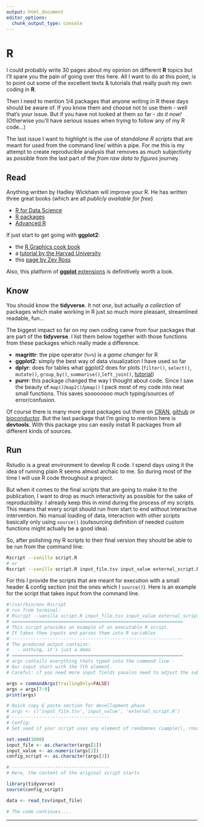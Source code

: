 ```yaml
---
output: html_document
editor_options:
  chunk_output_type: console
---
```


# R

I could probably write 30 pages about my opinion on different **R** topics but I'll spare you the pain of going over this here.
All I want to do at this point, is to point out some of the excellent texts & tutorials that really push my own coding in **R**.

Then I need to mention 1/4 packages that anyone writing in R these days should be aware of.
If you know them and choose not to use them - well that's your issue.
But if you have not looked at them so far - *do it now!*
(Otherwise you'll have serious issues when trying to follow any of my R code...)

The last issue I want to highlight is the use of *standalone R scripts* that are meant for used from the command line/ within a pipe.
For me this is my attempt to create reproducible analysis that removes as much subjectivity as possible from the last part of the *from raw data to figures* journey.

## Read

Anything written by Hadley Wickham will improve your R.
He has written three great books (which are all *publicly available for free*)

- [R for Data Science](https://r4ds.had.co.nz/)
- [R packages](http://r-pkgs.had.co.nz/)
- [Advanced R](https://adv-r.hadley.nz/)

If just start to get going with **ggplot2**:

- the [R Graphics cook book](http://www.cookbook-r.com/Graphs/)
- a [tutorial by the Harvad University](http://tutorials.iq.harvard.edu/R/Rgraphics/Rgraphics.html#introduction)
- this [page by Zev Ross](http://zevross.com/blog/2014/08/04/beautiful-plotting-in-r-a-ggplot2-cheatsheet-3/)

Also, this platform of [**ggplot** extensions](http://www.ggplot2-exts.org/) is definitively worth a look.

## Know

You should know the **tidyverse**.
It not *one*, but actually *a collection* of packages which make working in R just so much more pleasant, streamlined readable, fun...

The biggest impact so far on my own coding came from four packages that are part of the **tidyverse**.
I list them below together with those functions from these packages which really made a difference.

- **magrittr**: the pipe operator (`%>%`) is a *game changer* for R
- **ggplot2**: simply the best way of data visualization I have used so far
- **dplyr**: does for tables what ggplot2 does for plots  (`filter()`, `select()`, `mutate()`, `group_by()`, `summarise()`,`left_join()`, [tutorial](http://genomicsclass.github.io/book/pages/dplyr_tutorial.html))
- **purrr**: this package changed the way I thought about code. Since I saw the beauty of `map()`/`map2()`/`pmap()` I pack most of my code into neat small functions. This saves soooooooo much typing/sources of error/confusion.

Of course there is many more great packages out there on [CRAN](https://cran.r-project.org/), [github](https://github.com/) or [bioconductor](https://bioconductor.org/).
But the last package that I'm going to mention here is **devtools**.
With this package you can easily install R packages from all different kinds of sources.


## Run

Rstudio is a great environment to develop R code.
I spend days using it the idea of running plain R seems almost archaic to me.
So during most of the time I will use R code throughout a project.

But when it comes to the final scripts that are going to make it to the publication, I want to drop as much interactivity as possible for the sake of reproducibility.
I already keep this in mind during the process of my scripts.
This means that every script should run from start to end without interactive intervention.
No manual loading of data, interaction with other scripts basically only using `source()` (outsourcing definition of needed custom functions might actually be a good idea).

So, after polishing my R scripts to their final version they should be able to be run from the command line:

```sh
Rscript --vanilla script.R
# or
Rscript --vanilla script.R input_file.tsv input_value external_script.R
```

For this I provide the scripts that are meant for execution with a small header & config section (not the ones which I `source()`).
Here is an example for the script that takes input from the command line.

<div class="kclass">
```r
#!/usr/bin/env Rscript
# run from terminal:
# Rscript --vanilla script.R input_file.tsv input_value external_script.R
# ===============================================================
# This script provides an example of an executable R script.
# It takes thee inputs and parses them into R variables
# ---------------------------------------------------------------
# The produced output contains:
#   - nothing, it's just a demo
# ===============================================================
# args contails everything thats typed into the command line -
# Our input start with the 7th element.
# Careful: if you need more input fields youalso need to adjust the subsetting

args = commandArgs(trailingOnly=FALSE)
args = args[7:9]
print(args)

# Quick copy & paste section for devellopment phase
# args <- c('input_file.tsv','input_value', 'external_script.R')
# ------------------------------------
# Config:
# Set seed if your script uses any element of randomnes (sample(), rnorm(),...)

set.seed(1000)                         
input_file <- as.character(args[1])
input_value <- as.numeric(args[2])
config_script <- as.character(args[3])

# ------------------------------------
# Here, the content of the original script starts 

library(tidyverse)
source(config_script)

data <- read_tsv(input_file)

# The code continues....
```
</div>

--------